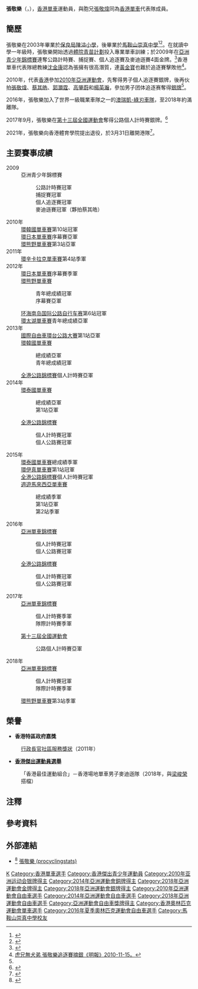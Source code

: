 {{Infobox 單車選手
| ridername     = 張敬樂
| image          = 
| image_size     = 
| caption        = 2018
| fullname       = 
| nickname       = 
| date_of_birth  = {{birth_date_and_age|1991|2|8}}<ref name="印尼亞運">{{en}}{{cite web|title=Profile - KING LOK CHEUNG|url=https://en.asiangames2018.id/athletes/athlete/CHEUNG-King-Lok-3025934/|publisher=2018年印尼亞運會官方網站|access-date=2018-09-01|archive-url=https://web.archive.org/web/20180901113350/https://en.asiangames2018.id/athletes/athlete/CHEUNG-King-Lok-3025934/|archive-date=2018-09-01|dead-url=yes}}</ref>
| birth_place    = {{BHKG}}
| height         = {{height|m=1.72}}<ref name="印尼亞運"/>
| weight         = {{weight|kg=62}}<ref name="印尼亞運"/>
| country        = {{HKG}}
| currentteam    = 已退役
| discipline     = 公路單車、場地單車
| role           = 
| ridertype      = 
| amateuryears   = 
| amateurteams   = 
| proyears       = 2014-2016<br>2016-2017<br>2018-2021
| proteams       = {{ct|HKS|2014}}<br>澳瑞凱-綠刃車隊<br>{{ct|HKS|2018}}
| majorwins      = 
| medaltemplates = 
{{MedalCountry|{{HKG}}}}
{{MedalSport | 男子[[單車|單車]]}}
{{MedalCompetition | [[亞洲運動會|亞洲運動會]]}}
{{MedalGold | [[2018年亞洲運動會|2018年 雅加達]] | [[2018年亞洲運動會自行車比賽|麥迪遜賽]]}}
{{MedalSilver | [[2010年亞洲運動會|2010年 廣州]] | [[2010年亞洲運動會自行車比賽|個人追逐賽]]}}
{{MedalSilver | [[2010年亞洲運動會|2010年 廣州]] | [[2010年亞洲運動會自行車比賽|团体追逐赛]]}}
{{MedalSilver | [[2018年亞洲運動會|2018年 雅加達]] | [[2018年亞洲運動會自行車比賽|团体追逐赛]]}}
{{MedalBronze | [[2014年亞洲運動會|2014年 仁川]] | [[2014年亞洲運動會自行車比賽|全能賽]]}}
{{MedalCompetition | [[亞洲單車錦標賽|亞洲單車錦標賽]]}}
{{MedalBronze | [[2010年亞洲單車錦標賽|2010年 夏爾迦]] |團體追逐賽 }}
{{MedalSilver | [[2011年亞洲單車錦標賽|2011年 呵叻]] |團體追逐賽 }}
{{MedalGold | [[2012年亞洲單車錦標賽|2012年 吉隆坡]] |麥迪遜賽 }}
{{MedalSilver | [[2012年亞洲單車錦標賽|2012年 吉隆坡]] |個人追逐賽 }}
{{MedalSilver | [[2012年亞洲單車錦標賽|2012年 吉隆坡]] |團體追逐賽 }}
| show-medals    = yes
}}

'''張敬樂'''{{MH}}（{{lang-en|Cheung King Lok}}，{{bd|1991年|2月8日|catIdx=C張}}），[[香港|香港]][[單車|單車]]運動員，與胞兄[[張敬煒|張敬煒]]同為[[香港|香港]][[單車|單車]]代表隊成員。

== 簡歷 ==
張敬樂在2003年畢業於[[保良局陳溢小學|保良局陳溢小學]]，後畢業於[[馬鞍山崇真中學|馬鞍山崇真中學]]<ref name="Cheung King Lok's secondary school, print-screened on 2018-5-15">{{Cite web |url=https://drive.google.com/file/d/1EaXEqmvp8Q40Ekc8_-z6PRlejDlu2xBE/view?usp=sharing |title=Cheung King Lok's secondary school, print-screened on 2018-5-15 |access-date=2018-05-16 |archive-date=2019-09-20 |archive-url=https://web.archive.org/web/20190920220037/https://drive.google.com/file/d/1EaXEqmvp8Q40Ekc8_-z6PRlejDlu2xBE/view?usp=sharing |dead-url=no }}</ref><ref name="MOSTTSS 5D 06-08 member">{{Cite web |url=https://drive.google.com/file/d/1R4SPAlYbHj494Nw5kf0I95rAVJpKJhM1/view?usp=sharing |title=MOSTTSS 5D 06-08 member |access-date=2018-05-16 |archive-date=2019-09-25 |archive-url=https://web.archive.org/web/20190925224609/https://drive.google.com/file/d/1R4SPAlYbHj494Nw5kf0I95rAVJpKJhM1/view?usp=sharing |dead-url=no }}</ref>{{noteTag|張敬樂是Facebook公開群組「MOSTTSS 5D 06-08」的成員。}}。在就讀中學一年級時，張敬樂開始透過[[體院青苗計劃|體院青苗計劃]]投入專業單車訓練；於2009年在[[亞洲青少年錦標賽|亞洲青少年錦標賽]]連奪公路計時賽、捕捉賽、個人追逐賽及麥迪遜賽4面金牌。<ref>{{Cite web |url=https://www.sportsroad.hk/archives/112223 |title=【奧訊專訪】張敬樂：哪一天為夢想流下熱汗 |accessdate=2021-09-18 |date=2016-04-28 |work=體路 |archive-date=2021-09-18 |archive-url=https://web.archive.org/web/20210918140012/https://www.sportsroad.hk/archives/112223 |dead-url=no }}</ref>香港單車代表隊總教練[[沈金康|沈金康]]認為張擁有很高潛質，連[[黃金寶|黃金寶]]也難於追逐賽擊敗他<ref>[http://specials.mingpao.com/cfm/News.cfm?SpecialsID=231&Page=1&News=7dee8ba38634002bdffc2128b647002bf7ee1b193d62003bf7f4081d0bc30037 虎兄無犬弟 張敬樂追逐賽摘銀《明報》2010-11-15。]{{dead link|date=2018年2月 |bot=InternetArchiveBot |fix-attempted=yes }}</ref>。

2010年，代表[[2010年亞洲運動會中國香港代表團|香港]]參加[[2010年亞洲運動會|2010年亞洲運動會]]，先奪得男子個人追逐賽銀牌，後再伙拍[[張敬煒|張敬煒]]、[[蔡其皓|蔡其皓]]、[[郭灝霆|郭灝霆]]、[[高肇蔚|高肇蔚]]和[[楊英瀚|楊英瀚]]，參加男子团体追逐赛奪得[[銀牌|銀牌]]<ref name="廣州亞運"/>。

2016年，張敬樂加入了世界一級職業車隊之一的[[綠刃車隊|澳瑞凱-綠刃車隊]]，至2018年約滿離隊。

2017年9月，張敬樂在[[第十三屆全國運動會|第十三屆全國運動會]]奪得公路個人計時賽銀牌。<ref>{{Cite web |url=https://www.sportsroad.hk/archives/167797 |title=【全運直擊】張敬樂掛銀流熱淚：寧願踩得更辛苦 換破口走出低潮 |accessdate=2021-09-18 |date=2017-09-06 |work=體路 |archive-date=2021-09-18 |archive-url=https://web.archive.org/web/20210918134532/https://www.sportsroad.hk/archives/167797 |dead-url=no }}</ref>

2021年，張敬樂向香港體育學院提出退役，於3月31日離開港隊<ref>{{Cite web |url=https://news.mingpao.com/ins/%E9%AB%94%E8%82%B2/article/20210408/s00006/1617882076581/%E5%96%AE%E8%BB%8A-%E4%BA%9E%E9%81%8B%E5%86%A0%E8%BB%8D%E5%BC%B5%E6%95%AC%E6%A8%82%E5%81%95%E6%96%B0%E6%98%9F%E9%A6%AE%E5%98%89%E8%B1%AA%E9%80%80%E5%BD%B9-%E6%9D%B1%E5%A5%A7%E5%85%AC%E8%B7%AF%E8%B3%BD%E4%BA%BA%E9%81%B8%E6%B7%BB%E8%AE%8A%E6%95%B8 |title=亞運冠軍張敬樂偕新星馮嘉豪退役 東奧公路賽人選添變數 |access-date=2022-03-19 |archive-date=2021-05-13 |archive-url=https://web.archive.org/web/20210513050708/https://news.mingpao.com/ins/%E9%AB%94%E8%82%B2/article/20210408/s00006/1617882076581/%E5%96%AE%E8%BB%8A-%E4%BA%9E%E9%81%8B%E5%86%A0%E8%BB%8D%E5%BC%B5%E6%95%AC%E6%A8%82%E5%81%95%E6%96%B0%E6%98%9F%E9%A6%AE%E5%98%89%E8%B1%AA%E9%80%80%E5%BD%B9-%E6%9D%B1%E5%A5%A7%E5%85%AC%E8%B7%AF%E8%B3%BD%E4%BA%BA%E9%81%B8%E6%B7%BB%E8%AE%8A%E6%95%B8 |dead-url=no }}</ref>。

== 主要賽事成績 ==
;2009
:亞洲青少年錦標賽
::公路計時賽冠軍
::捕捉賽冠軍
::個人追逐賽冠軍
::麥迪遜賽冠軍（夥拍蔡其皓）
;2010年
:[[環韓國單車賽|環韓國單車賽]]第10站冠軍
:[[環日本單車賽|環日本單車賽]]序幕賽亞軍
:[[環熊野單車賽|環熊野單車賽]]第3站亞軍
;2011年
:[[環辛卡拉克單車賽|環辛卡拉克單車賽]]第4站季軍
;2012年
:[[環日本單車賽|環日本單車賽]]序幕賽季軍
:[[環熊野單車賽|環熊野單車賽]]
::青年總成績冠軍
::序幕賽亞軍
:[[环海南岛国际公路自行车赛|环海南岛国际公路自行车赛]]第6站冠軍
:[[環太湖單車賽|環太湖單車賽]]青年總成績亞軍
;2013年
:[[國際自由車環台公路大賽|國際自由車環台公路大賽]]第1站亞軍
:[[環韓國單車賽|環韓國單車賽]]
::總成績亞軍
::青年總成績冠軍
:[[全港公路錦標賽|全港公路錦標賽]]個人計時賽亞軍
;2014年
:[[環泰國單車賽|環泰國單車賽]]
::總成績亞軍
::第1站亞軍
:[[全港公路錦標賽|全港公路錦標賽]]
::個人計時賽冠軍
::個人公路賽冠軍
;2015年
:[[環泰國單車賽|環泰國單車賽]]總成績季軍
:[[環伊真單車賽|環伊真單車賽]]第1站冠軍
:[[全港公路錦標賽|全港公路錦標賽]]個人計時賽冠軍
:[[週遊馬來西亞單車賽|週遊馬來西亞單車賽]]
::總成績季軍
::第1站亞軍
::第2站季軍
;2016年
:[[亞洲單車錦標賽|亞洲單車錦標賽]]
::個人計時賽冠軍
::個人公路賽冠軍
:[[全港公路錦標賽|全港公路錦標賽]]
::個人計時賽冠軍
::個人公路賽冠軍
;2017年
:[[亞洲單車錦標賽|亞洲單車錦標賽]]
::個人計時賽季軍
::隊際計時賽季軍
:[[第十三屆全國運動會|第十三屆全國運動會]]
::公路個人計時賽亞軍
;2018年
:[[亞洲單車錦標賽|亞洲單車錦標賽]]
::個人計時賽冠軍
::隊際計時賽季軍
:[[環熊野單車賽|環熊野單車賽]]第3站季軍

== 榮譽 ==
*'''香港特區政府嘉獎'''
:[[行政長官社區服務獎狀|行政長官社區服務獎狀]]（2011年）

*'''[[香港傑出運動員選舉|香港傑出運動員選舉]]'''
:「香港最佳運動組合」－香港場地單車男子麥迪遜隊（2018年，與[[梁峻榮|梁峻榮]]搭檔）

== 注釋 ==
{{noteFoot}}

== 參考資料 ==
{{reflist}}

== 外部連結 ==
*<ref>{{Cite web|title=張敬樂 King Lok Cheung|url=https://www.facebook.com/story.php?story_fbid=1737813429591732&id=793761033996981|access-date=2021-06-22|work=www.facebook.com|language=en}}</ref>{{en}} [https://www.procyclingstats.com/rider/king-lok-cheung 張敬樂 (procyclingstats)] {{Wayback|url=https://www.procyclingstats.com/rider/king-lok-cheung |date=20220109144425 }}

{{DEFAULTSORT:CHEUNG King Lok}}
[[Category:張姓|K]]
[[Category:香港單車選手|Category:香港單車選手]]
[[Category:香港傑出青少年運動員|Category:香港傑出青少年運動員]]
[[Category:2010年亚洲运动会银牌得主|Category:2010年亚洲运动会银牌得主]]
[[Category:2014年亞洲運動會銅牌得主|Category:2014年亞洲運動會銅牌得主]]
[[Category:2018年亞洲運動會金牌得主|Category:2018年亞洲運動會金牌得主]]
[[Category:2018年亞洲運動會銀牌得主|Category:2018年亞洲運動會銀牌得主]]
[[Category:2010年亞洲運動會自由車選手|Category:2010年亞洲運動會自由車選手]]
[[Category:2014年亞洲運動會自由車選手|Category:2014年亞洲運動會自由車選手]]
[[Category:2018年亞洲運動會自由車選手|Category:2018年亞洲運動會自由車選手]]
[[Category:亞洲運動會自由車獎牌得主|Category:亞洲運動會自由車獎牌得主]]
[[Category:香港奧林匹克運動會單車選手|Category:香港奧林匹克運動會單車選手]]
[[Category:2016年夏季奧林匹克運動會自由車選手|Category:2016年夏季奧林匹克運動會自由車選手]]
[[Category:馬鞍山崇真中學校友|Category:馬鞍山崇真中學校友]]